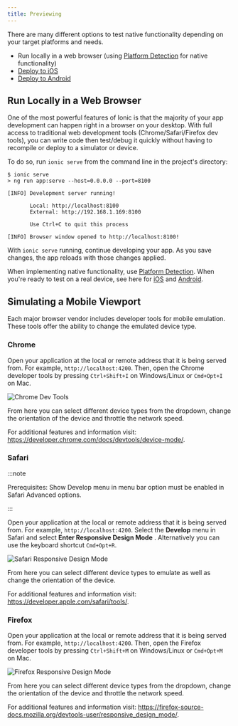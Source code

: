 ```yaml
---
title: Previewing
---
```


<head>
  <title>Previewing: To Run Ionic Apps Locally in A Web Browser</title>
  <meta
    name="description"
    content="Previewing provides many different options to test native functionality based on needs. Use this feature to easily run your Ionic app locally in a web browser."
  />
</head>

There are many different options to test native functionality depending on your target platforms and needs.

- Run locally in a web browser (using [Platform Detection](../core-concepts/cross-platform) for native functionality)
- [Deploy to iOS](ios)
- [Deploy to Android](android)

## Run Locally in a Web Browser

One of the most powerful features of Ionic is that the majority of your app development can happen right in a browser on your desktop. With full access to traditional web development tools (Chrome/Safari/Firefox dev tools), you can write code then test/debug it quickly without having to recompile or deploy to a simulator or device.

To do so, run `ionic serve` from the command line in the project's directory:

```shell-session
$ ionic serve
> ng run app:serve --host=0.0.0.0 --port=8100

[INFO] Development server running!

       Local: http://localhost:8100
       External: http://192.168.1.169:8100

       Use Ctrl+C to quit this process

[INFO] Browser window opened to http://localhost:8100!
```

With `ionic serve` running, continue developing your app. As you save changes, the app reloads with those changes applied.

When implementing native functionality, use [Platform Detection](../core-concepts/cross-platform).
When you're ready to test on a real device, see here for [iOS](ios) and [Android](android).

## Simulating a Mobile Viewport

Each major browser vendor includes developer tools for mobile emulation. These tools offer the ability to change the emulated device type.

### Chrome

Open your application at the local or remote address that it is being served from. For example, `http://localhost:4200`. Then, open the Chrome developer tools by pressing `Ctrl+Shift+I` on Windows/Linux or `Cmd+Opt+I` on Mac.

<img src="/docs/img/developing/previewing/chrome-dev-tools.png" alt="Chrome Dev Tools" />

From here you can select different device types from the dropdown, change the orientation of the device and throttle the network speed.

For additional features and information visit: https://developer.chrome.com/docs/devtools/device-mode/.

### Safari

:::note

Prerequisites: Show Develop menu in menu bar option must be enabled in Safari Advanced options.

:::

Open your application at the local or remote address that it is being served from. For example, `http://localhost:4200`. Select the **Develop** menu in Safari and select **Enter Responsive Design Mode** . Alternatively you can use the keyboard shortcut `Cmd+Opt+R`.

<img src="/docs/img/developing/previewing/safari-responsive-design-mode.png" alt="Safari Responsive Design Mode" />

From here you can select different device types to emulate as well as change the orientation of the device.

For additional features and information visit: https://developer.apple.com/safari/tools/.

### Firefox

Open your application at the local or remote address that it is being served from. For example, `http://localhost:4200`. Then, open the Firefox developer tools by pressing `Ctrl+Shift+M` on Windows/Linux or `Cmd+Opt+M` on Mac.

<img src="/docs/img/developing/previewing/firefox-responsive-design-mode.png" alt="Firefox Responsive Design Mode" />

From here you can select different device types from the dropdown, change the orientation of the device and throttle the network speed.

For additional features and information visit: https://firefox-source-docs.mozilla.org/devtools-user/responsive_design_mode/.
